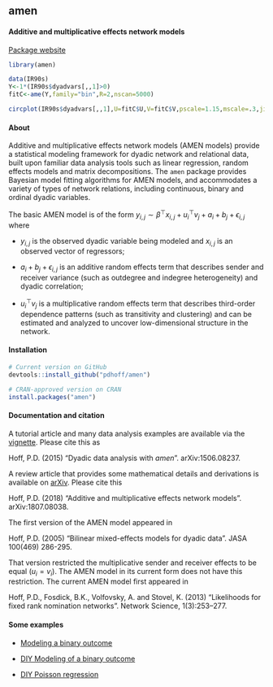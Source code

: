 ## amen

#### Additive and multiplicative effects network models



[Package website](https://pdhoff.github.io/amen/)


```r
library(amen)
```

```r
data(IR90s)
Y<-1*(IR90s$dyadvars[,,1]>0)
fitC<-ame(Y,family="bin",R=2,nscan=5000) 
```


```r
circplot(IR90s$dyadvars[,,1],U=fitC$U,V=fitC$V,pscale=1.15,mscale=.3,jitter=.3)
```


#### About
Additive and multiplicative effects network models (AMEN models)
provide a statistical modeling framework for dyadic network and 
relational data, built upon familiar data analysis tools such as 
linear regression, random effects models and matrix decompositions. 
The `amen` package provides Bayesian model fitting algorithms
for AMEN models, and accommodates a variety of types of 
network relations, 
including continuous, binary and ordinal dyadic variables. 

The basic AMEN model is of the form 
$y_{i,j} \sim  \beta^\top x_{i,j} + u_i^\top v_j + a_i +b_j + \epsilon_{i,j}$
where 

* $y_{i,j}$ is the observed dyadic variable being modeled
and $x_{i,j}$ is an observed vector of regressors;

* $a_i + b_j +  \epsilon_{i,j}$ is an  additive random effects term  that describes sender and receiver variance (such as outdegree and indegree 
heterogeneity) and dyadic correlation; 

* $u_i^\top v_j$ is a multiplicative random effects term 
that describes third-order 
dependence patterns (such as transitivity and clustering) and can be estimated 
and analyzed to uncover low-dimensional  structure in the network. 

#### Installation


```r
# Current version on GitHub
devtools::install_github("pdhoff/amen") 

# CRAN-approved version on CRAN
install.packages("amen")
```


#### Documentation and citation

A tutorial article and many data analysis examples are available 
via the [vignette](https://github.com/pdhoff/amen/blob/master/inst/doc/amen.pdf). Please cite this as 

Hoff, P.D. (2015) "Dyadic data analysis with *amen*". arXiv:1506.08237. 

A review article that provides some mathematical details and derivations 
is available on [arXiv](https://arxiv.org/abs/1807.08038). Please cite this

Hoff, P.D. (2018) "Additive and multiplicative effects network models". arXiv:1807.08038. 

The first version of the AMEN model appeared in 

Hoff, P.D. (2005) "Bilinear mixed-effects models for dyadic data".
JASA 100(469) 286-295. 

That version restricted the multiplicative sender and receiver effects to be equal ($u_i=v_i$). The AMEN model in its current form does not have this 
restriction. The current AMEN model first appeared in 

Hoff, P.D., Fosdick, B.K., Volfovsky, A. and Stovel, K. (2013) "Likelihoods for fixed rank nomination networks". Network Science, 1(3):253–277. 


#### Some examples

* [Modeling a binary outcome](articles/binary_demo.html)

* [DIY Modeling of a binary outcome](articles/diy_binary_demo.html)

* [DIY Poisson regression](articles/diy_Poisson_demo.html)


